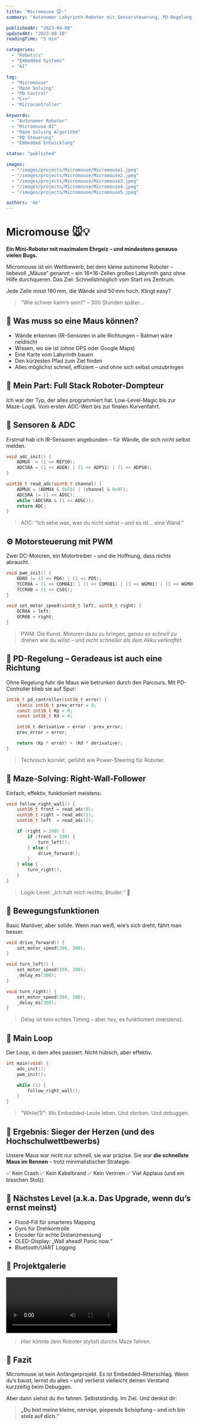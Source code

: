 ```yaml
---
title: "Micromouse 🐭💡"
summary: "Autonomer Labyrinth-Roboter mit Sensorsteuerung, PD-Regelung und Maze-Solving-Algorithmen – alles handcoded."

publishedAt: "2023-04-08"
updatedAt: "2023-08-10"
readingTime: "5 min"

categories:
  - "Robotics"
  - "Embedded Systems"
  - "AI"

tag:
  - "Micromouse"
  - "Maze Solving"
  - "PD Control"
  - "C++"
  - "Microcontroller"

keywords:
  - "Autonomer Roboter"
  - "Micromouse AI"
  - "Maze Solving Algorithm"
  - "PD Steuerung"
  - "Embedded Entwicklung"

status: "published"

images:
  - "/images/projects/Micromouse/Micromouse1.jpeg"
  - "/images/projects/Micromouse/Micromouse2.jpeg"
  - "/images/projects/Micromouse/Micromouse3.jpeg"
  - "/images/projects/Micromouse/Micromouse4.jpeg"
  - "/images/projects/Micromouse/Micromouse5.jpeg"

authors: 'me'
---
```


# Micromouse 🐭💡

**Ein Mini-Roboter mit maximalem Ehrgeiz – und mindestens genauso vielen Bugs.**

Micromouse ist ein Wettbewerb, bei dem kleine autonome Roboter – liebevoll „Mäuse“ genannt – ein 16×16-Zellen großes Labyrinth ganz ohne Hilfe durchqueren. Das Ziel: Schnellstmöglich vom Start ins Zentrum.

Jede Zelle misst 180 mm, die Wände sind 50 mm hoch. Klingt easy?

> "Wie schwer kann’s sein?" – 300 Stunden später...

## 🧠 Was muss so eine Maus können?

- Wände erkennen (IR-Sensoren in alle Richtungen – Batman wäre neidisch)
- Wissen, wo sie ist (ohne GPS oder Google Maps)
- Eine Karte vom Labyrinth bauen
- Den kürzesten Pfad zum Ziel finden
- Alles möglichst schnell, effizient – und ohne sich selbst umzubringen

## 🧰 Mein Part: Full Stack Roboter-Dompteur

Ich war der Typ, der alles programmiert hat. Low-Level-Magic bis zur Maze-Logik. Vom ersten ADC-Wert bis zur finalen Kurvenfahrt.

## 🔌 Sensoren & ADC

Erstmal hab ich IR-Sensoren angebunden – für Wände, die sich _nicht_ selbst melden.

```c
void adc_init() {
    ADMUX  = (1 << REFS0);
    ADCSRA = (1 << ADEN) | (1 << ADPS1) | (1 << ADPS0);
}

uint16_t read_adc(uint8_t channel) {
    ADMUX = (ADMUX & 0xF0) | (channel & 0x0F);
    ADCSRA |= (1 << ADSC);
    while (ADCSRA & (1 << ADSC));
    return ADC;
}
```

> ADC: “Ich sehe was, was du nicht siehst – und es ist... eine Wand.”

## ⚙️ Motorsteuerung mit PWM

Zwei DC-Motoren, ein Motortreiber – und die Hoffnung, dass nichts abraucht.

```c
void pwm_init() {
    DDRD |= (1 << PD6) | (1 << PD5);
    TCCR0A = (1 << COM0A1) | (1 << COM0B1) | (1 << WGM01) | (1 << WGM00);
    TCCR0B = (1 << CS01);
}

void set_motor_speed(uint8_t left, uint8_t right) {
    OCR0A = left;
    OCR0B = right;
}
```

> PWM: Die Kunst, Motoren dazu zu bringen, _genau so schnell_ zu drehen wie du willst – und _nicht schneller als dein Akku verkraftet_.

## 🎯 PD-Regelung – Geradeaus ist auch eine Richtung

Ohne Regelung fuhr die Maus wie betrunken durch den Parcours. Mit PD-Controller blieb sie auf Spur:

```c
int16_t pd_controller(int16_t error) {
    static int16_t prev_error = 0;
    const int16_t Kp = 8;
    const int16_t Kd = 4;

    int16_t derivative = error - prev_error;
    prev_error = error;

    return (Kp * error) + (Kd * derivative);
}
```

> Technisch korrekt, gefühlt wie Power-Steering für Roboter.

## 🧭 Maze-Solving: Right-Wall-Follower

Einfach, effektiv, funktioniert meistens:

```c
void follow_right_wall() {
    uint16_t front = read_adc(0);
    uint16_t right = read_adc(1);
    uint16_t left  = read_adc(2);

    if (right > 200) {
        if (front > 200) {
            turn_left();
        } else {
            drive_forward();
        }
    } else {
        turn_right();
    }
}
```

> Logik-Level: „Ich halt mich rechts, Bruder.“ 🐒

## 🚗 Bewegungsfunktionen

Basic Manöver, aber solide. Wenn man weiß, wie’s sich dreht, fährt man besser.

```c
void drive_forward() {
    set_motor_speed(200, 200);
}

void turn_left() {
    set_motor_speed(100, 200);
    _delay_ms(300);
}

void turn_right() {
    set_motor_speed(200, 100);
    _delay_ms(300);
}
```

> Delay ist kein echtes Timing – aber hey, es funktioniert (meistens).

## 🔁 Main Loop

Der Loop, in dem alles passiert. Nicht hübsch, aber effektiv.

```c
int main(void) {
    adc_init();
    pwm_init();

    while (1) {
        follow_right_wall();
    }
}
```

> "While(1)": Wo Embedded-Leute leben. Und sterben. Und debuggen.

## 🏁 Ergebnis: Sieger der Herzen (und des Hochschulwettbewerbs)

Unsere Maus war nicht nur schnell, sie war präzise. Sie war **die schnellste Maus im Rennen** – trotz minimalistischer Strategie.

✅ Kein Crash
✅ Kein Kabelbrand
✅ Kein Verirren
✅ Viel Applaus (und ein bisschen Stolz)

## 🧪 Nächstes Level (a.k.a. Das Upgrade, wenn du’s ernst meinst)

- Flood-Fill für smarteres Mapping
- Gyro für Drehkontrolle
- Encoder für echte Distanzmessung
- OLED-Display: „Wall ahead! Panic now.“
- Bluetooth/UART Logging

## 📸 Projektgalerie

![Micromouse](/images/projects/Micromouse/Micromouse.mp4)

> Hier könnte dein Roboter stylish durchs Maze fahren.

## 💬 Fazit

Micromouse ist kein Anfängerprojekt. Es ist Embedded-Ritterschlag.
Wenn du’s baust, lernst du alles – und verlierst vielleicht deinen Verstand kurzzeitig beim Debuggen.

Aber dann siehst du ihn fahren. Selbstständig. Im Ziel.
Und denkst dir:

> **„Du bist meine kleine, nervige, piepende Schöpfung – und ich bin stolz auf dich.“**
